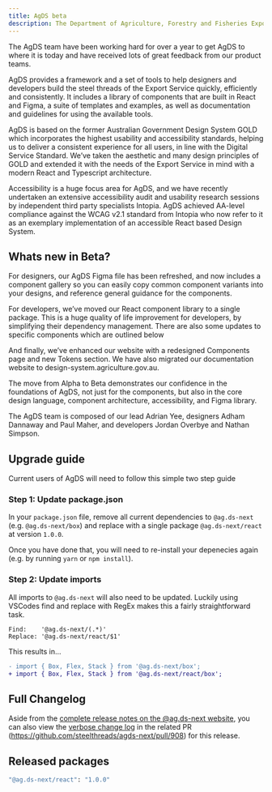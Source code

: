 ```yaml
---
title: AgDS beta
description: The Department of Agriculture, Forestry and Fisheries Export Services Design System Team is proud to announce the beta release the Agriculture Design System (AgDS).
---
```


The AgDS team have been working hard for over a year to get AgDS to where it is today and have received lots of great feedback from our product teams.

AgDS provides a framework and a set of tools to help designers and developers build the steel threads of the Export Service quickly, efficiently and consistently. It includes a library of components that are built in React and Figma, a suite of templates and examples, as well as documentation and guidelines for using the available tools.

AgDS is based on the former Australian Government Design System GOLD which incorporates the highest usability and accessibility standards, helping us to deliver a consistent experience for all users, in line with the Digital Service Standard. We’ve taken the aesthetic and many design principles of GOLD and extended it with the needs of the Export Service in mind with a modern React and Typescript architecture.

Accessibility is a huge focus area for AgDS, and we have recently undertaken an extensive accessibility audit and usability research sessions by independent third party specialists Intopia. AgDS achieved AA-level compliance against the WCAG v2.1 standard from Intopia who now refer to it as an exemplary implementation of an accessible React based Design System.

## Whats new in Beta?

For designers, our AgDS Figma file has been refreshed, and now includes a component gallery so you can easily copy common component variants into your designs, and reference general guidance for the components.

For developers, we’ve moved our React component library to a single package. This is a huge quality of life improvement for developers, by simplifying their dependency management. There are also some updates to specific components which are outlined below

And finally, we’ve enhanced our website with a redesigned Components page and new Tokens section. We have also migrated our documentation website to design-system.agriculture.gov.au.

The move from Alpha to Beta demonstrates our confidence in the foundations of AgDS, not just for the components, but also in the core design language, component architecture, accessibility, and Figma library.

The AgDS team is composed of our lead Adrian Yee, designers Adham Dannaway and Paul Maher, and developers Jordan Overbye and Nathan Simpson.

## Upgrade guide

Current users of AgDS will need to follow this simple two step guide

### Step 1: Update package.json

In your `package.json` file, remove all current dependencies to `@ag.ds-next` (e.g. `@ag.ds-next/box`) and replace with a single package `@ag.ds-next/react` at version `1.0.0`.

Once you have done that, you will need to re-install your depenecies again (e.g. by running `yarn` or `npm install`).

### Step 2: Update imports

All imports to `@ag.ds-next` will also need to be updated. Luckily using VSCodes find and replace with RegEx makes this a fairly straightforward task.

```
Find:    '@ag.ds-next/(.*)'
Replace: '@ag.ds-next/react/$1'
```

This results in...

```diff
- import { Box, Flex, Stack } from '@ag.ds-next/box';
+ import { Box, Flex, Stack } from '@ag.ds-next/react/box';
```

## Full Changelog

Aside from the [complete release notes on the @ag.ds-next website](https://design-system.agriculture.gov.au/updates/2023-01-05), you can also view the [verbose change log](https://github.com/steelthreads/agds-next/pull/908) in the related PR (https://github.com/steelthreads/agds-next/pull/908) for this release.

## Released packages

```sh
"@ag.ds-next/react": "1.0.0"
```
